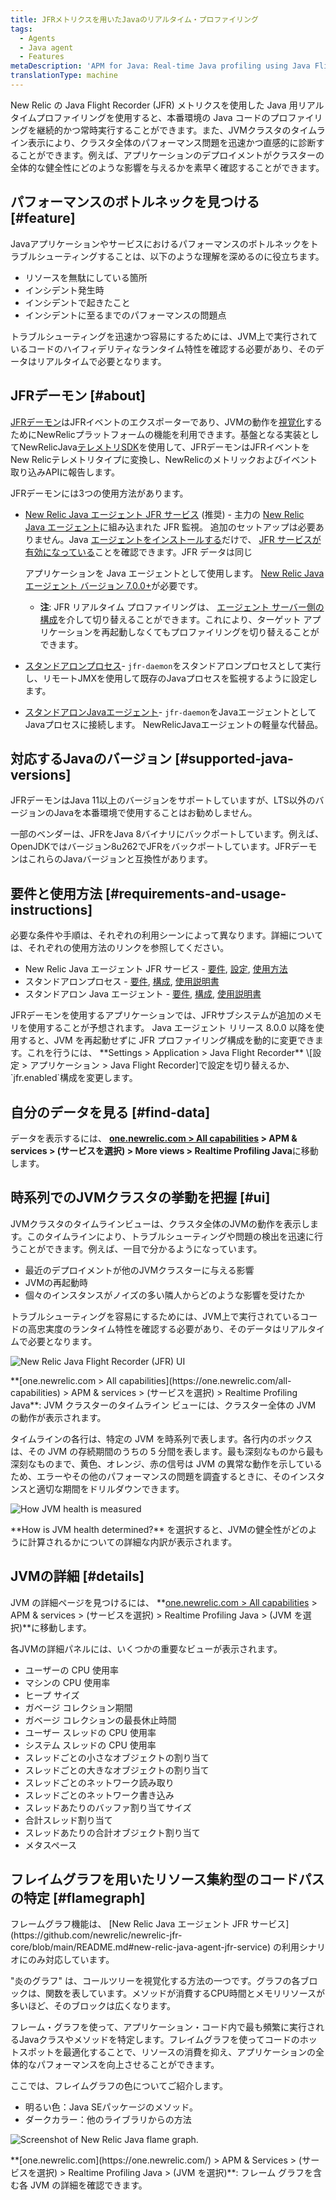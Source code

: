 ```yaml
---
title: JFRメトリクスを用いたJavaのリアルタイム・プロファイリング
tags:
  - Agents
  - Java agent
  - Features
metaDescription: 'APM for Java: Real-time Java profiling using Java Flight Recorder (JFR) metrics.'
translationType: machine
---
```





New Relic の Java Flight Recorder (JFR) メトリクスを使用した Java 用リアルタイムプロファイリングを使用すると、本番環境の Java コードのプロファイリングを継続的かつ常時実行することができます。また、JVMクラスタのタイムライン表示により、クラスタ全体のパフォーマンス問題を迅速かつ直感的に診断することができます。例えば、アプリケーションのデプロイメントがクラスターの全体的な健全性にどのような影響を与えるかを素早く確認することができます。

## パフォーマンスのボトルネックを見つける [#feature]

Javaアプリケーションやサービスにおけるパフォーマンスのボトルネックをトラブルシューティングすることは、以下のような理解を深めるのに役立ちます。

* リソースを無駄にしている箇所
* インシデント発生時
* インシデントで起きたこと
* インシデントに至るまでのパフォーマンスの問題点

トラブルシューティングを迅速かつ容易にするためには、JVM上で実行されているコードのハイフィデリティなランタイム特性を確認する必要があり、そのデータはリアルタイムで必要となります。

## JFRデーモン [#about]

[JFRデーモン](https://github.com/newrelic/newrelic-jfr-core)はJFRイベントのエクスポーターであり、JVMの動作を[視覚化](#find-data)するためにNewRelicプラットフォームの機能を利用できます。基盤となる実装としてNewRelicJava[テレメトリSDK](https://github.com/newrelic/newrelic-telemetry-sdk-java)を使用して、JFRデーモンはJFRイベントをNew Relicテレメトリタイプに変換し、NewRelicのメトリックおよびイベント取り込みAPIに報告します。

JFRデーモンには3つの使用方法があります。

* [New Relic Java エージェント JFR サービス](https://github.com/newrelic/newrelic-jfr-core/blob/main/README.md#new-relic-java-agent-jfr-service) (推奨) - 主力の [New Relic Java エージェント](/docs/agents/java-agent/)に組み込まれた JFR 監視。 追加のセットアップは必要ありません。Java [エージェントをインストールする](/docs/agents/java-agent/installation/install-java-agent/)だけで、 [JFR サービスが有効になっている](/docs/agents/java-agent/configuration/java-agent-configuration-config-file/#jfr-real-time-profiling)ことを確認できます。JFR データは同じ

  <InlinePopover type="apm"/>

  アプリケーションを Java エージェントとして使用します。 [New Relic Java エージェント バージョン 7.0.0+](/docs/release-notes/agent-release-notes/java-release-notes/java-agent-700/)が必要です。

  * **注**: JFR リアルタイム プロファイリングは、 [エージェント サーバー側の構成](/docs/apm/agents/manage-apm-agents/configuration/server-side-agent-configuration/)を介して切り替えることができます。これにより、ターゲット アプリケーションを再起動しなくてもプロファイリングを切り替えることができます。

* [スタンドアロンプロセス](https://github.com/newrelic/newrelic-jfr-core/blob/main/README.md#standalone-process)- `jfr-daemon`をスタンドアロンプロセスとして実行し、リモートJMXを使用して既存のJavaプロセスを監視するように設定します。

* [スタンドアロンJavaエージェント](https://github.com/newrelic/newrelic-jfr-core/blob/main/README.md#standalone-java-agent)- `jfr-daemon`をJavaエージェントとしてJavaプロセスに接続します。 NewRelicJavaエージェントの軽量な代替品。

## 対応するJavaのバージョン [#supported-java-versions]

JFRデーモンはJava 11以上のバージョンをサポートしていますが、LTS以外のバージョンのJavaを本番環境で使用することはお勧めしません。

一部のベンダーは、JFRをJava 8バイナリにバックポートしています。例えば、OpenJDKではバージョン8u262でJFRをバックポートしています。JFRデーモンはこれらのJavaバージョンと互換性があります。

## 要件と使用方法 [#requirements-and-usage-instructions]

必要な条件や手順は、それぞれの利用シーンによって異なります。詳細については、それぞれの使用方法のリンクを参照してください。

* New Relic Java エージェント JFR サービス - [要件](https://github.com/newrelic/newrelic-jfr-core/blob/main/README.md#requirements-for-new-relic-java-agent-jfr-service), [設定](https://github.com/newrelic/newrelic-jfr-core/blob/main/README.md#configuration-for-new-relic-java-agent-jfr-service), [使用方法](https://github.com/newrelic/newrelic-jfr-core/blob/main/README.md#usage-for-new-relic-java-agent-jfr-service)
* スタンドアロンプロセス - [要件](https://github.com/newrelic/newrelic-jfr-core/blob/main/README.md#requirements-for-standalone-process), [構成](https://github.com/newrelic/newrelic-jfr-core/blob/main/README.md#configuration-for-standalone-usage), [使用説明書](https://github.com/newrelic/newrelic-jfr-core/blob/main/README.md#usage-for-standalone-process)
* スタンドアロン Java エージェント - [要件](https://github.com/newrelic/newrelic-jfr-core/blob/main/README.md#requirements-for-standalone-java-agent), [構成](https://github.com/newrelic/newrelic-jfr-core/blob/main/README.md#configuration-for-standalone-usage), [使用説明書](https://github.com/newrelic/newrelic-jfr-core/blob/main/README.md#usage-for-standalone-java-agent)

<Callout variant="important">
  JFRデーモンを使用するアプリケーションでは、JFRサブシステムが追加のメモリを使用することが予想されます。
</Callout>

<Callout variant="tip">
  Java エージェント リリース 8.0.0 以降を使用すると、JVM を再起動せずに JFR プロファイリング構成を動的に変更できます。これを行うには、 **Settings > Application > Java Flight Recorder** \[設定 > アプリケーション > Java Flight Recorder]で設定を切り替えるか、 `jfr.enabled`構成を変更します。
</Callout>

## 自分のデータを見る [#find-data]

データを表示するには、 **[one.newrelic.com > All capabilities](https://one.newrelic.com/all-capabilities) > APM & services > (サービスを選択) > More views > Realtime Profiling Java**に移動します。

## 時系列でのJVMクラスタの挙動を把握 [#ui]

JVMクラスタのタイムラインビューは、クラスタ全体のJVMの動作を表示します。このタイムラインにより、トラブルシューティングや問題の検出を迅速に行うことができます。例えば、一目で分かるようになっています。

* 最近のデプロイメントが他のJVMクラスターに与える影響
* JVMの再起動時
* 個々のインスタンスがノイズの多い隣人からどのような影響を受けたか

トラブルシューティングを容易にするためには、JVM上で実行されているコードの高忠実度のランタイム特性を確認する必要があり、そのデータはリアルタイムで必要となります。

<img
  title="new-relic-one-java-flight-record-ui"
  alt="New Relic Java Flight Recorder (JFR) UI"
  src={apmJavaFlightRecordUI}
/>

<figcaption>
  **[one.newrelic.com > All capabilities](https://one.newrelic.com/all-capabilities) > APM & services > (サービスを選択) > Realtime Profiling Java**: JVM クラスターのタイムライン ビューには、クラスター全体の JVM の動作が表示されます。
</figcaption>

タイムラインの各行は、特定の JVM を時系列で表します。各行内のボックスは、その JVM の存続期間のうちの 5 分間を表します。最も深刻なものから最も深刻なものまで、黄色、オレンジ、赤の信号は JVM の異常な動作を示しているため、エラーやその他のパフォーマンスの問題を調査するときに、そのインスタンスと適切な期間をドリルダウンできます。

<img
  title="JVM-health-info"
  alt="How JVM health is measured"
  src={apmJavaJVMHealthUI}
/>

<figcaption>
  **How is JVM health determined?** を選択すると、JVMの健全性がどのように計算されるかについての詳細な内訳が表示されます。
</figcaption>

## JVMの詳細 [#details]

JVM の詳細ページを見つけるには、 **[one.newrelic.com > All capabilities](https://one.newrelic.com/all-capabilities) > APM & services > (サービスを選択) > Realtime Profiling Java > (JVM を選択)**に移動します。

各JVMの詳細パネルには、いくつかの重要なビューが表示されます。

* ユーザーの CPU 使用率
* マシンの CPU 使用率
* ヒープ サイズ
* ガベージ コレクション期間
* ガベージ コレクションの最長休止時間
* ユーザー スレッドの CPU 使用率
* システム スレッドの CPU 使用率
* スレッドごとの小さなオブジェクトの割り当て
* スレッドごとの大きなオブジェクトの割り当て
* スレッドごとのネットワーク読み取り
* スレッドごとのネットワーク書き込み
* スレッドあたりのバッファ割り当てサイズ
* 合計スレッド割り当て
* スレッドあたりの合計オブジェクト割り当て
* メタスペース

## フレイムグラフを用いたリソース集約型のコードパスの特定 [#flamegraph]

<Callout variant="important">
  フレームグラフ機能は、 [New Relic Java エージェント JFR サービス](https://github.com/newrelic/newrelic-jfr-core/blob/main/README.md#new-relic-java-agent-jfr-service) の利用シナリオにのみ対応しています。
</Callout>

"炎のグラフ" は、コールツリーを視覚化する方法の一つです。グラフの各ブロックは、関数を表しています。メソッドが消費するCPU時間とメモリリソースが多いほど、そのブロックは広くなります。

フレーム・グラフを使って、アプリケーション・コード内で最も頻繁に実行されるJavaクラスやメソッドを特定します。フレイムグラフを使ってコードのホットスポットを最適化することで、リソースの消費を抑え、アプリケーションの全体的なパフォーマンスを向上させることができます。

ここでは、フレイムグラフの色についてご紹介します。

* 明るい色：Java SEパッケージのメソッド。
* ダークカラー：他のライブラリからの方法

<img
  title="Screenshot of New Relic Java flame graph"
  alt="Screenshot of New Relic Java flame graph."
  src={apmJavaJfrFlamegraphs}
/>

<figcaption>
  **[one.newrelic.com](https://one.newrelic.com/) > APM & Services > (サービスを選択) > Realtime Profiling Java > (JVM を選択)**: フレーム グラフを含む各 JVM の詳細を確認できます。
</figcaption>
